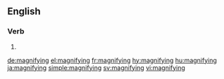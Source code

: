 ==English==

===Verb===
{{head|en|present participle}}

# {{present participle of|magnify|lang=en}}

[[de:magnifying]]
[[el:magnifying]]
[[fr:magnifying]]
[[hy:magnifying]]
[[hu:magnifying]]
[[ja:magnifying]]
[[simple:magnifying]]
[[sv:magnifying]]
[[vi:magnifying]]